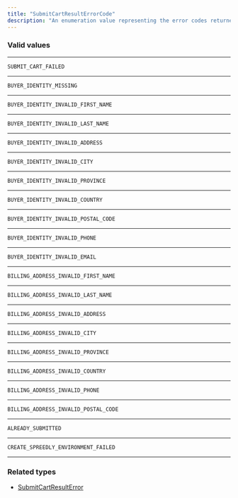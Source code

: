 ```yaml
---
title: "SubmitCartResultErrorCode"
description: "An enumeration value representing the error codes returned if submit cart fails."
---
```


### Valid values

---

`SUBMIT_CART_FAILED`

---

`BUYER_IDENTITY_MISSING` 

---

`BUYER_IDENTITY_INVALID_FIRST_NAME` 

---

`BUYER_IDENTITY_INVALID_LAST_NAME` 

---

`BUYER_IDENTITY_INVALID_ADDRESS` 

---

`BUYER_IDENTITY_INVALID_CITY` 

---

`BUYER_IDENTITY_INVALID_PROVINCE` 

---

`BUYER_IDENTITY_INVALID_COUNTRY` 

---

`BUYER_IDENTITY_INVALID_POSTAL_CODE` 

---

`BUYER_IDENTITY_INVALID_PHONE` 

---

`BUYER_IDENTITY_INVALID_EMAIL` 

---

`BILLING_ADDRESS_INVALID_FIRST_NAME` 

---

`BILLING_ADDRESS_INVALID_LAST_NAME` 

---

`BILLING_ADDRESS_INVALID_ADDRESS` 

---

`BILLING_ADDRESS_INVALID_CITY` 

---

`BILLING_ADDRESS_INVALID_PROVINCE` 

---

`BILLING_ADDRESS_INVALID_COUNTRY` 

---

`BILLING_ADDRESS_INVALID_PHONE`

---

`BILLING_ADDRESS_INVALID_POSTAL_CODE`

---

`ALREADY_SUBMITTED`

---

`CREATE_SPREEDLY_ENVIRONMENT_FAILED`

---

### Related types

* [SubmitCartResultError](/reference/submitcartresulterror)